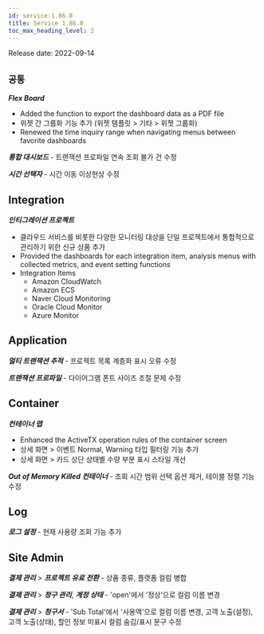 ```yaml
---
id: service-1.86.0
title: Service 1.86.0
toc_max_heading_level: 2
---
```



Release date: 2022-09-14

## `공통`

**_Flex Board_**

-   Added the function to export the dashboard data as a PDF file 
-   위젯 간 그룹화 기능 추가 (위젯 템플릿 > 기타 > 위젯 그룹화)
-   Renewed the time inquiry range when navigating menus between favorite dashboards

**_통합 대시보드_** - 트랜잭션 프로파일 연속 조회 불가 건 수정

**_시간 선택자_** - 시간 이동 이상현상 수정

## Integration

**_인티그레이션 프로젝트_**

-   클라우드 서비스를 비롯한 다양한 모니터링 대상을 단일 프로젝트에서 통합적으로 관리하기 위한 신규 상품 추가
-   Provided the dashboards for each integration item, analysis menus with collected metrics, and event setting functions
-   Integration Items
    -   Amazon CloudWatch
    -   Amazon ECS
    -   Naver Cloud Monitoring
    -   Oracle Cloud Monitor
    -   Azure Monitor

## Application

**_멀티 트랜잭션 추적_** - 프로젝트 목록 계층화 표시 오류 수정

**_트랜잭션 프로파일_** - 다이어그램 폰트 사이즈 조절 문제 수정

## Container

**_컨테이너 맵_**

-   Enhanced the ActiveTX operation rules of the container screen
-   상세 화면 > 이벤트 Normal, Warning 타입 필터링 기능 추가
-   상세 화면 > 카드 상단 상태별 수량 부분 표시 스타일 개선

**_Out of Memory Killed 컨테이너_** - 조회 시간 범위 선택 옵션 제거, 테이블 정렬 기능 수정 

## Log

**_로그 설정_** - 현재 사용량 조회 기능 추가 

## Site Admin

**_결제 관리_** > **_프로젝트 유료 전환_** - 상품 종류, 플랫폼 컬럼 병합

**_결제 관리_** > **_청구 관리_**, **_계정 상태_** - 'open'에서 '정상'으로 컬럼 이름 변경

**_결제 관리_** > **_청구서_** - 'Sub Total'에서 '사용액'으로 컬럼 이름 변경, 고객 노출(설정), 고객 노출(상태), 할인 정보 미표시 컬럼 숨김/표시 문구 수정
